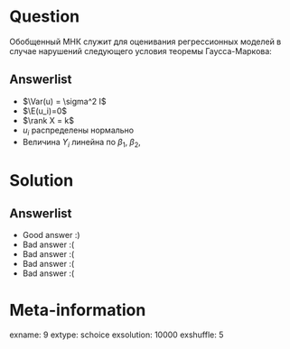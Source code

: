 Question
========
Обобщенный МНК служит для оценивания регрессионных моделей в случае нарушений следующего условия теоремы Гаусса-Маркова:


Answerlist
----------
*  $\Var(u) = \sigma^2 I$
*  $\E(u_i)=0$
*  $\rank X = k$
*  $u_i$ распределены нормально
*  Величина $Y_i$ линейна по $\beta_1$, $\beta_2$, \ldots

Solution
========

Answerlist
----------
*  Good answer :)
*  Bad answer :(
*  Bad answer :(
*  Bad answer :(
*  Bad answer :(

Meta-information
================
exname: 9
extype: schoice
exsolution: 10000
exshuffle: 5
